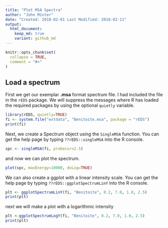 ```yaml
---
title: "Plot MSA Spectra"
author: "John Minter"
date: "Created: 2018-02-01 Last Modified: 2018-02-11"
output:
  html_document:
    keep_md: true
    variant: github_md
---
```


```r
knitr::opts_chunk$set(
  collapse = TRUE,
  comment = "#>"
)
```

## Load a spectrum

First we get our exemplar **.msa** format spectrum file. I had included
the file in the `rEDS` package. We will suppress the messages where R
has loaded the required packages by using the optional `quietly` 
variable.

```r
library(rEDS, quietly=TRUE)
fi <- system.file("extdata", "Benitoite.msa", package = "rEDS")
print(fi)
```

Next, we create a Spectrum object using the `SingleMSA` function.
You can get the help page by typing `??rEDS::singleMSA` into the
R console.

```r
spc <- singleMSA(fi, probecur=2.5)
```

and now we can plot the spectrum.

```r
plot(spc, maxEnergy=10000, doLog=TRUE)
```

We can also create a ggplot with a linear intensity scale. You can
get the help page by typing `??rEDS::ggplotSpectrumLinY` into the 
R console.

```r
plt <- ggplotSpectrumLinY(fi, "Benitoite", 0.2, 7.0, 1.0, 2.5)
print(plt)
```

next we will make a plot with a logarithmic intensity

```r
plt <-ggplotSpectrumLogY(fi, "Benitoite", 0.2, 7.0, 1.0, 2.5)
print(plt)
```
